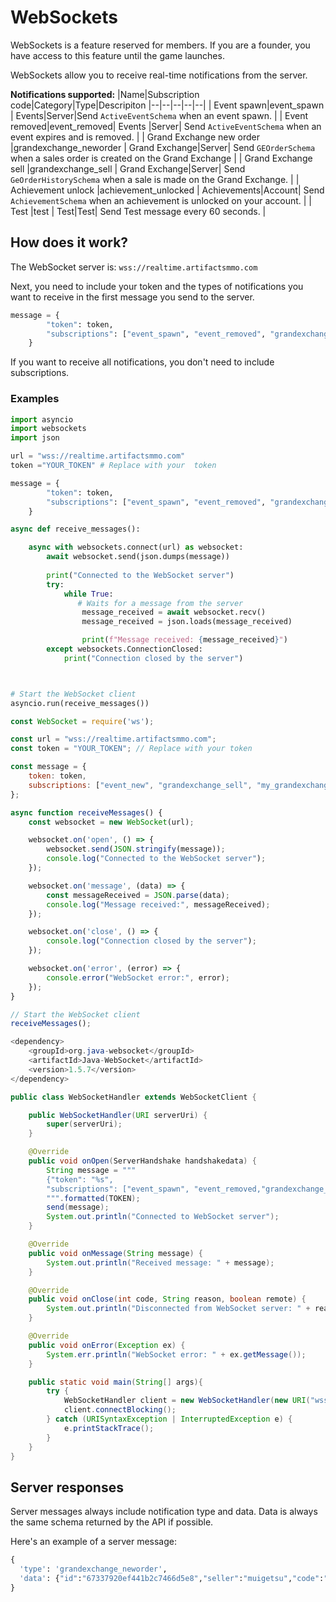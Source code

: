 
# WebSockets 

<Callout type="warning" emoji="⚠️">
WebSockets is a feature reserved for members. If you are a founder, you have access to this feature until the game launches.
</Callout>

WebSockets allow you to receive real-time notifications from the server.

**Notifications supported:**
|Name|Subscription code|Category|Type|Descripiton
|--|--|--|--|--|
| Event spawn|event_spawn | Events|Server|Send `ActiveEventSchema` when an event spawn. |
| Event removed|event_removed| Events |Server| Send `ActiveEventSchema` when an event expires and is removed. |
| Grand Exchange new order |grandexchange_neworder | Grand Exchange|Server| Send `GEOrderSchema` when a sales order is created on the Grand Exchange |
| Grand Exchange sell |grandexchange_sell | Grand Exchange|Server| Send `GeOrderHistorySchema` when a sale is made on the Grand Exchange. |
| Achievement unlock |achievement_unlocked | Achievements|Account| Send `AchievementSchema` when an achievement is unlocked on your account. |
| Test |test | Test|Test| Send Test message every 60 seconds. |


## How does it work?

The WebSocket server is: `wss://realtime.artifactsmmo.com`

Next, you need to include your token and the types of notifications you want to receive in the first message you send to the server.

```python
message = {
        "token": token,
        "subscriptions": ["event_spawn", "event_removed", "grandexchange_neworder", "grandexchange_sell", "achievement_unlocked", "test"]
    }    
```

If you want to receive all notifications, you don't need to include subscriptions.


### Examples

```python filename="Python" copy
import asyncio
import websockets
import json

url = "wss://realtime.artifactsmmo.com"
token ="YOUR_TOKEN" # Replace with your  token

message = {
        "token": token,
        "subscriptions": ["event_spawn", "event_removed", "grandexchange_neworder", "grandexchange_sell", "achievement_unlocked", "test"]
    }    

async def receive_messages():

    async with websockets.connect(url) as websocket:
        await websocket.send(json.dumps(message))
        
        print("Connected to the WebSocket server")
        try:
            while True:
               # Waits for a message from the server
                message_received = await websocket.recv()
                message_received = json.loads(message_received)

                print(f"Message received: {message_received}")
        except websockets.ConnectionClosed:
            print("Connection closed by the server")



# Start the WebSocket client
asyncio.run(receive_messages())
```

```js filename="Javascript" copy
const WebSocket = require('ws');

const url = "wss://realtime.artifactsmmo.com";
const token = "YOUR_TOKEN"; // Replace with your token

const message = {
    token: token,
    subscriptions: ["event_new", "grandexchange_sell", "my_grandexchange_sell", "grandexchange_neworder"]
};

async function receiveMessages() {
    const websocket = new WebSocket(url);

    websocket.on('open', () => {
        websocket.send(JSON.stringify(message));
        console.log("Connected to the WebSocket server");
    });

    websocket.on('message', (data) => {
        const messageReceived = JSON.parse(data);
        console.log("Message received:", messageReceived);
    });

    websocket.on('close', () => {
        console.log("Connection closed by the server");
    });

    websocket.on('error', (error) => {
        console.error("WebSocket error:", error);
    });
}

// Start the WebSocket client
receiveMessages();
```

```java filename="Java" copy
<dependency>
    <groupId>org.java-websocket</groupId>
    <artifactId>Java-WebSocket</artifactId>
    <version>1.5.7</version>
</dependency>

public class WebSocketHandler extends WebSocketClient {

    public WebSocketHandler(URI serverUri) {
        super(serverUri);
    }

    @Override
    public void onOpen(ServerHandshake handshakedata) {
        String message = """
        {"token": "%s",
        "subscriptions": ["event_spawn", "event_removed,"grandexchange_sell", "grandexchange_neworder", "achievement_unlocked"]};
        """.formatted(TOKEN);
        send(message);
        System.out.println("Connected to WebSocket server");
    }

    @Override
    public void onMessage(String message) {
        System.out.println("Received message: " + message);
    }

    @Override
    public void onClose(int code, String reason, boolean remote) {
        System.out.println("Disconnected from WebSocket server: " + reason);
    }

    @Override
    public void onError(Exception ex) {
        System.err.println("WebSocket error: " + ex.getMessage());
    }

    public static void main(String[] args){
        try {
            WebSocketHandler client = new WebSocketHandler(new URI("wss://realtime.artifactsmmo.com"));
            client.connectBlocking();
        } catch (URISyntaxException | InterruptedException e) {
            e.printStackTrace();
        }
    }
}
```

## Server responses

Server messages always include notification type and data. Data is always the same schema returned by the API if possible.

Here's an example of a server message:
```python
{
  'type': 'grandexchange_neworder', 
  'data': {"id":"67337920ef441b2c7466d5e8","seller":"muigetsu","code":"copper_ore","quantity":1,"price":1,"created_at":"2024-11-12T15:49:52.343Z"}
}
```